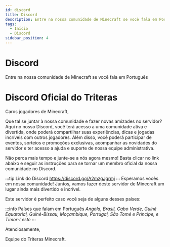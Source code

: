 ```yaml
---
id: discord
title: Discord
description: Entre na nossa comunidade de Minecraft se você fala em Português
tags:
  - Início
  - Discord
sidebar_position: 4
---
```


# Discord

Entre na nossa comunidade de Minecraft se você fala em Português

# Discord Oficial do Triteras

Caros jogadores de Minecraft,

Que tal se juntar à nossa comunidade e fazer novas amizades no servidor? Aqui no nosso Discord, você terá acesso a uma comunidade ativa e divertida, onde poderá compartilhar suas experiências, dicas e jogadas incríveis com outros jogadores. Além disso, você poderá participar de eventos, sorteios e promoções exclusivas, acompanhar as novidades do servidor e ter acesso a ajuda e suporte de nossa equipe administrativa.

Não perca mais tempo e junte-se a nós agora mesmo! Basta clicar no link abaixo e seguir as instruções para se tornar um membro oficial da nossa comunidade no Discord.

:::tip Link do Discord
<https://discord.gg/A2mzgJgrmj>
:::
Esperamos vocês em nossa comunidade! Juntos, vamos fazer deste servidor de Minecraft um lugar ainda mais divertido e incrível.

Este servidor é perfeito caso você seja de alguns desses países:

:::info Países que falam em Português
_Angola, Brasil, Cabo Verde, Guiné Equatorial, Guiné-Bissau, Moçambique, Portugal, São Tomé e Príncipe, e Timor-Leste_
:::

Atenciosamente,

Equipe do Triteras Minecraft.
